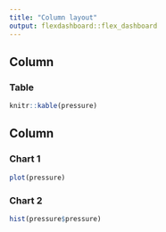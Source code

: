 ```yaml
---
title: "Column layout"
output: flexdashboard::flex_dashboard
---
```

    
Column {data-width=4}
-------------------------------------
    
### Table
    
```r
knitr::kable(pressure)
```
   
Column {data-width=6}
-------------------------------------
   
### Chart 1

```r
plot(pressure)

```   
 
### Chart 2
    
```r
hist(pressure$pressure)
```
